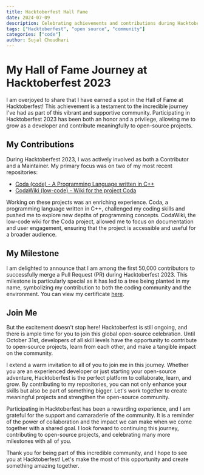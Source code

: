 ```yaml
---
title: Hacktoberfest Hall Fame
date: 2024-07-09
description: Celebrating achievements and contributions during Hacktoberfest.
tags: ["Hacktoberfest", "open source", "community"]
categories: ["code"]
author: Sujal Choudhari
---
```


# My Hall of Fame Journey at Hacktoberfest 2023

I am overjoyed to share that I have earned a spot in the Hall of Fame at Hacktoberfest! This achievement is a testament to the incredible journey I've had as part of this vibrant and supportive community. Participating in Hacktoberfest 2023 has been both an honor and a privilege, allowing me to grow as a developer and contribute meaningfully to open-source projects.

## My Contributions

During Hacktoberfest 2023, I was actively involved as both a Contributor and a Maintainer. My primary focus was on two of my most recent repositories:

- [Coda (code) - A Programming Language written in C++](https://lnkd.in/gmQw4xZJ)
- [CodaWiki (low-code) - Wiki for the project Coda](https://lnkd.in/geqTs9nG)

Working on these projects was an enriching experience. Coda, a programming language written in C++, challenged my coding skills and pushed me to explore new depths of programming concepts. CodaWiki, the low-code wiki for the Coda project, allowed me to focus on documentation and user engagement, ensuring that the project is accessible and useful for a broader audience.

## My Milestone

I am delighted to announce that I am among the first 50,000 contributors to successfully merge a Pull Request (PR) during Hacktoberfest 2023. This milestone is particularly special as it has led to a tree being planted in my name, symbolizing my contribution to both the coding community and the environment. You can view my certificate [here](https://lnkd.in/gBRcegir).

## Join Me

But the excitement doesn't stop here! Hacktoberfest is still ongoing, and there is ample time for you to join this global open-source celebration. Until October 31st, developers of all skill levels have the opportunity to contribute to open-source projects, learn from each other, and make a tangible impact on the community.

I extend a warm invitation to all of you to join me in this journey. Whether you are an experienced developer or just starting your open-source adventure, Hacktoberfest is the perfect platform to collaborate, learn, and grow. By contributing to my repositories, you can not only enhance your skills but also be part of something bigger. Let's work together to create meaningful projects and strengthen the open-source community.

Participating in Hacktoberfest has been a rewarding experience, and I am grateful for the support and camaraderie of the community. It is a reminder of the power of collaboration and the impact we can make when we come together with a shared goal. I look forward to continuing this journey, contributing to open-source projects, and celebrating many more milestones with all of you.

Thank you for being part of this incredible community, and I hope to see you at Hacktoberfest! Let's make the most of this opportunity and create something amazing together.
